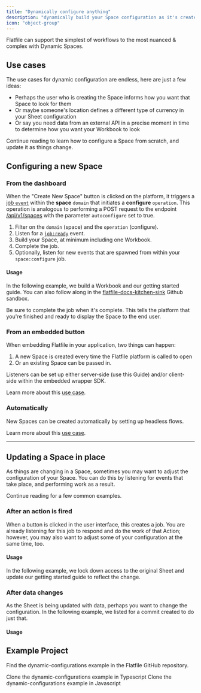 ```yaml
---
title: "Dynamically configure anything"
description: "dynamically build your Space configuration as it's created"
icon: "object-group"
---
```


<Snippet file="shared/dxpbanner.mdx" />

Flatfile can support the simplest of workflows to the most nuanced & complex
with Dynamic Spaces.

## Use cases

The use cases for dynamic configuration are endless, here are just a few ideas:

- Perhaps the user who is creating the Space informs how you want that Space to
  look for them
- Or maybe someone's location defines a different type of currency in your Sheet
  configuration
- Or say you need data from an external API in a precise moment in time to
  determine how you want your Workbook to look

Continue reading to learn how to configure a Space from scratch, and update it
as things change.

## Configuring a new Space

### From the dashboard

When the "Create New Space" button is clicked on the platform, it triggers a
[job `event`](/learning-center/concepts/events) within the **space** `domain` that
initiates a **configure** `operation`. This operation is analogous to performing
a POST request to the endpoint
[/api/v1/spaces](https://reference.flatfile.com/api-reference/spaces/create)
with the parameter `autoconfigure` set to true.

1. Filter on the `domain` (space) and the `operation` (configure).
2. Listen for a [`job:ready`](/learning-center/concepts/events#job-ready) event.
3. Build your Space, at minimum including one Workbook.
4. Complete the job.
5. Optionally, listen for new events that are spawned from within your
   `space:configure` job.

#### Usage

In the following example, we build a Workbook and our getting started guide. You
can also follow along in the
[flatfile-docs-kitchen-sink](https://github.com/FlatFilers/flatfile-docs-kitchen-sink/blob/main/javascript/dynamic-configurations/index.js)
Github sandbox.

<Tip>
  Be sure to complete the job when it's complete. This tells the platform that
  you're finished and ready to display the Space to the end user.
</Tip>

<Snippet file="guides/dynamic-configurations/block1.mdx" />

### From an embedded button

When embedding Flatfile in your application, two things can happen:

1. A new Space is created every time the Flatfile platform is called to open
2. Or an existing Space can be passed in.

Listeners can be set up either server-side (use this Guide) and/or client-side
within the embedded wrapper SDK.

Learn more about this [use case](/learning-center/use-cases/portal).

### Automatically

New Spaces can be created automatically by setting up headless flows.

Learn more about this [use case](/learning-center/guides/automap).

---

## Updating a Space in place

As things are changing in a Space, sometimes you may want to adjust the
configuration of your Space. You can do this by listening for events that take
place, and performing work as a result.

Continue reading for a few common examples.

### After an action is fired

When a button is clicked in the user interface, this creates a job. You are
already listening for this job to respond and do the work of that Action;
however, you may also want to adjust some of your configuration at the same
time, too.

#### Usage

In the following example, we lock down access to the original Sheet and update
our getting started guide to reflect the change.

<Snippet file="guides/dynamic-configurations/block2.mdx" />

### After data changes

As the Sheet is being updated with data, perhaps you want to change the
configuration. In the following example, we listed for a commit created to do
just that.

#### Usage

<Snippet file="guides/dynamic-configurations/block3.mdx" />

## Example Project

Find the dynamic-configurations example in the Flatfile GitHub repository.

<CardGroup cols={2}>
  <Card
    title="typescript"
    icon="code-merge"
    href="https://github.com/FlatFilers/flatfile-docs-kitchen-sink/blob/main/typescript/dynamic-configurations/index.ts"
  >
    Clone the dynamic-configurations example in Typescript
  </Card>
  <Card
    title="javascript"
    icon="js"
    href="https://github.com/FlatFilers/flatfile-docs-kitchen-sink/blob/main/javascript/dynamic-configurations/index.js"
  >
    Clone the dynamic-configurations example in Javascript
  </Card>
</CardGroup>
